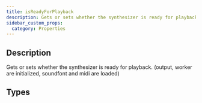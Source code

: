 ```yaml
---
title: isReadyForPlayback
description: Gets or sets whether the synthesizer is ready for playback. (output, worker are initialized, soundfont and midi are loaded)
sidebar_custom_props:
  category: Properties
---
```




## Description
Gets or sets whether the synthesizer is ready for playback. (output, worker are initialized, soundfont and midi are loaded) 

<PropertyDescription />

## Types

<TypeTable>
    <TypeRow type="js" name="boolean" />
    <TypeRow type="net" name="bool" />
    <TypeRow type="android" name="Boolean" />
</TypeTable>
